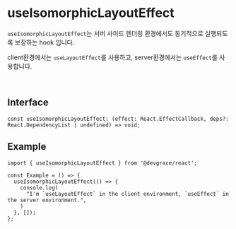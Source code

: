 # useIsomorphicLayoutEffect

`useIsomorphicLayoutEffect`는 서버 사이드 렌더링 환경에서도 동기적으로 실행되도록 보장하는 hook 입니다.

client환경에서는 `useLayoutEffect`를 사용하고, server환경에서는 `useEffect`를 사용합니다.

<br />

## Interface
```tsx
const useIsomorphicLayoutEffect: (effect: React.EffectCallback, deps?: React.DependencyList | undefined) => void;
```

## Example

```tsx
import { useIsomorphicLayoutEffect } from '@devgrace/react';

const Example = () => {
  useIsomorphicLayoutEffect(() => {
    console.log(
      "I'm `useLayoutEffect` in the client environment, `useEffect` in the server environment.",
    )
  }, []);
};